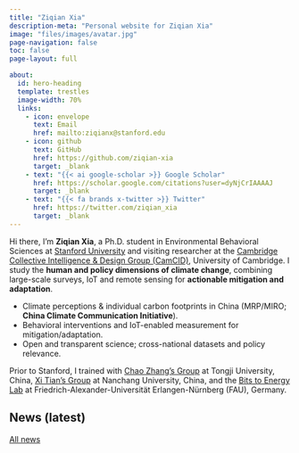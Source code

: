 ```yaml
---
title: "Ziqian Xia"
description-meta: "Personal website for Ziqian Xia"
image: "files/images/avatar.jpg"
page-navigation: false
toc: false
page-layout: full

about:
  id: hero-heading
  template: trestles
  image-width: 70%
  links:
    - icon: envelope
      text: Email
      href: mailto:ziqianx@stanford.edu
    - icon: github
      text: GitHub
      href: https://github.com/ziqian-xia
      target: _blank
    - text: "{{< ai google-scholar >}} Google Scholar"
      href: https://scholar.google.com/citations?user=dyNjCrIAAAAJ
      target: _blank
    - text: "{{< fa brands x-twitter >}} Twitter"
      href: https://twitter.com/ziqian_xia
      target: _blank
---
```


:::{#hero-heading}

Hi there, I’m **Ziqian Xia**, a Ph.D. student in Environmental Behavioral Sciences at
[Stanford University](https://www.stanford.edu/) and visiting researcher at the
[Cambridge Collective Intelligence & Design Group (CamCID)](https://camcid.github.io/),
University of Cambridge.
I study the **human and policy dimensions of climate change**, combining large-scale surveys,
IoT and remote sensing for **actionable mitigation and adaptation**.

- Climate perceptions & individual carbon footprints in China (MRP/MIRO; **China Climate Communication Initiative**).
- Behavioral interventions and IoT-enabled measurement for mitigation/adaptation.
- Open and transparent science; cross-national datasets and policy relevance.

Prior to Stanford, I trained with [Chao Zhang’s Group](https://sem.tongji.edu.cn/semen/12413.html) at Tongji University, China, [Xi Tian’s Group](http://sem.ncu.edu.cn/szdw/gccrc/gccrcjxssqjhljrc/799a668ea7be430c9edb199b04109392.htm) at Nanchang University, China, and the [Bits to Energy Lab](https://www.digitaltransformation.rw.fau.eu/) at Friedrich-Alexander-Universität Erlangen-Nürnberg (FAU), Germany.

:::

## News (latest)

<div id="news-latest" class="list-group mb-2"></div>
<p class="mb-4">
  <a href="news.html" class="btn btn-sm btn-outline-primary">All news</a>
</p>

<script>
  (function () {
    const NEWS_PATH = "files/data/news.json"; // relative to site root
    const MAX_ITEMS = 3;

    fetch(NEWS_PATH, {cache: "no-cache"})
      .then(r => r.json())
      .then(items => {
        const container = document.getElementById("news-latest");
        if (!Array.isArray(items) || !container) return;

        items.slice(0, MAX_ITEMS).forEach(i => {
          const a = document.createElement("a");
          a.className = "list-group-item list-group-item-action d-flex justify-content-between align-items-center";
          a.href = i.url || "news.html";
          a.innerHTML = `<span>${i.date} — ${i.text}</span>`;
          container.appendChild(a);
        });

        if (container.children.length === 0) {
          const li = document.createElement("div");
          li.className = "list-group-item";
          li.textContent = "No updates yet.";
          container.appendChild(li);
        }
      })
      .catch(err => {
        console.error("News load error:", err);
        const container = document.getElementById("news-latest");
        if (container) {
          const li = document.createElement("div");
          li.className = "list-group-item";
          li.textContent = "News temporarily unavailable.";
          container.appendChild(li);
        }
      });
  })();
</script>






